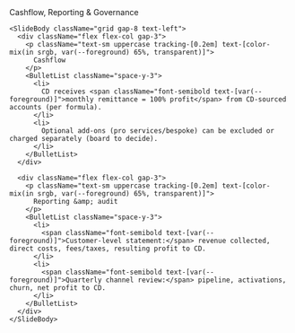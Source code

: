 <div className="flex h-full w-full flex-col items-center justify-center">
  <div className="flex flex-1 flex-col gap-10 px-8 py-6 w-full max-w-4xl mx-auto">
    <SlideHeader eyebrow="Governance" kicker="Cashflow, reporting, oversight">
      Cashflow, Reporting &amp; Governance
    </SlideHeader>

    <SlideBody className="grid gap-8 text-left">
      <div className="flex flex-col gap-3">
        <p className="text-sm uppercase tracking-[0.2em] text-[color-mix(in srgb, var(--foreground) 65%, transparent)]">
          Cashflow
        </p>
        <BulletList className="space-y-3">
          <li>
            CD receives <span className="font-semibold text-[var(--foreground)]">monthly remittance = 100% profit</span> from CD-sourced accounts (per formula).
          </li>
          <li>
            Optional add-ons (pro services/bespoke) can be excluded or charged separately (board to decide).
          </li>
        </BulletList>
      </div>

      <div className="flex flex-col gap-3">
        <p className="text-sm uppercase tracking-[0.2em] text-[color-mix(in srgb, var(--foreground) 65%, transparent)]">
          Reporting &amp; audit
        </p>
        <BulletList className="space-y-3">
          <li>
            <span className="font-semibold text-[var(--foreground)]">Customer-level statement:</span> revenue collected, direct costs, fees/taxes, resulting profit to CD.
          </li>
          <li>
            <span className="font-semibold text-[var(--foreground)]">Quarterly channel review:</span> pipeline, activations, churn, net profit to CD.
          </li>
        </BulletList>
      </div>
    </SlideBody>
  </div>
</div>
